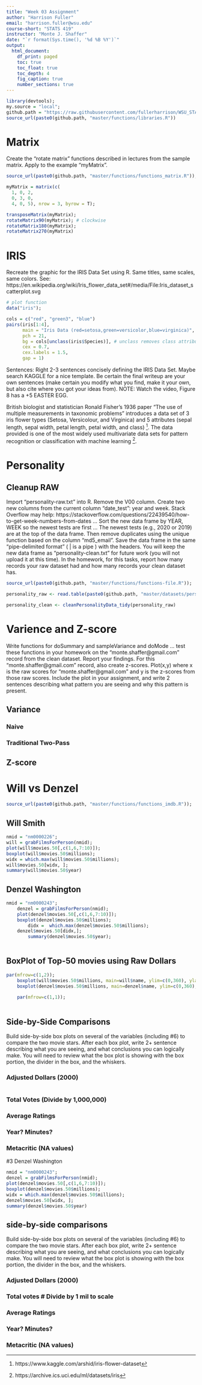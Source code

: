 ```yaml
---
title: "Week 03 Assignment"
author: "Harrison Fuller"
email: "harrison.fuller@wsu.edu"
course-short: "STATS 419"
instructor: "Monte J. Shaffer"
date: "`r format(Sys.time(), '%d %B %Y')`"
output: 
  html_document:
    df_print: paged
    toc: true
    toc_float: true
    toc_depth: 4
    fig_caption: true
    number_sections: true
---
```

```r
library(devtools);
my.source = "local";
github.path = "https://raw.githubusercontent.com/fullerharrison/WSU_STATS419_FALL2020/";
source_url(paste0(github.path, "master/functions/libraries.R"))
```

# Matrix

Create the "rotate matrix" functions described in lectures from the sample matrix.  Apply to the example "myMatrix".


```r
source_url(paste0(github.path, "master/functions/functions_matrix.R"));

myMatrix = matrix(c(
  1, 0, 2,
  0, 3, 0,
  4, 0, 5), nrow = 3, byrow = T);
```


```r

transposeMatrix(myMatrix);
rotateMatrix90(myMatrix); # clockwise
rotateMatrix180(myMatrix);
rotateMatrix270(myMatrix)
```



# IRIS

Recreate the graphic for the IRIS Data Set using R.  Same titles, same scales, same colors. See: https://en.wikipedia.org/wiki/Iris_flower_data_set#/media/File:Iris_dataset_scatterplot.svg   

```r
# plot function
data("iris");

cols = c("red", "green3", "blue")
pairs(iris[1:4], 
      main = "Iris Data (red=setosa,green=versicolor,blue=virginica)", 
      pch = 21, 
      bg = cols[unclass(iris$Species)], # unclass removes class attributes... why does this matter?
      cex = 0.7, 
      cex.labels = 1.5,
      gap = 1)

```

Sentences: Right 2-3 sentences concisely defining the IRIS Data Set.  Maybe search KAGGLE for a nice template.  Be certain the final writeup are your own sentences (make certain you modify what you find, make it your own, but also cite where you got your ideas from).  NOTE:  Watch the video, Figure 8 has a +5 EASTER EGG.  

  British biologist and statistician Ronald Fisher's 1936 paper "The use of multiple measurements in taxonomic problems"  introduces a data set of 3 iris flower types (Setosa, Versicolour, and Virginica) and 5 attributes (sepal length, sepal width, petal length, petal width, and class) ^[https://www.kaggle.com/arshid/iris-flower-dataset]. The data provided is one of the most widely used multivariate data sets for pattern recognition or classification with machine learning ^[https://archive.ics.uci.edu/ml/datasets/iris].  

# Personality


## Cleanup RAW   

Import "personality-raw.txt" into R.  Remove the V00 column.  Create two new columns from the current column "date_test":  year and week. Stack Overflow may help:  https://stackoverflow.com/questions/22439540/how-to-get-week-numbers-from-dates ... Sort the new data frame by YEAR, WEEK so the newest tests are first ... The newest tests (e.g., 2020 or 2019) are at the top of the data frame.  Then remove duplicates using the unique function based on the column "md5_email".  Save the data frame in the same "pipe-delimited format" ( | is a pipe ) with the headers.  You will keep the new data frame as "personality-clean.txt" for future work (you will not upload it at this time).  In the homework, for this tasks, report how many records your raw dataset had and how many records your clean dataset has.  

```r
source_url(paste0(github.path, "master/functions/functions-file.R"));

personality_raw <- read.table(paste0(github.path, "master/datasets/personality-raw.txt"), header = T, sep = "|");

personality_clean <- cleanPersonalityData_tidy(personality_raw)
```

# Varience and Z-score

Write functions for doSummary and sampleVariance and doMode ... test these functions in your homework on the "monte.shaffer@gmail.com" record from the clean dataset.  Report your findings.  For this "monte.shaffer@gmail.com" record, also create z-scores.  Plot(x,y) where x is the raw scores for "monte.shaffer@gmail.com" and y is the z-scores from those raw scores.  Include the plot in your assignment, and write 2 sentences describing what pattern you are seeing and why this pattern is present.  

## Variance
### Naive
### Traditional Two-Pass
## Z-score

# Will vs Denzel   

```r
source_url(paste0(github.path, "master/functions/functions_imdb.R"));

```


## Will Smith

```r

nmid = "nm0000226";
will = grabFilmsForPerson(nmid);
plot(will$movies.50[,c(1,6,7:10)]);
boxplot(will$movies.50$millions);
widx = which.max(will$movies.50$millions);
will$movies.50[widx, ];
summary(will$movies.50$year)
```

## Denzel Washington
```r
nmid = "nm0000243";
 	denzel = grabFilmsForPerson(nmid);
 	plot(denzel$movies.50[,c(1,6,7:10)]);
  	boxplot(denzel$movies.50$millions);
		didx =  which.max(denzel$movies.50$millions);
	denzel$movies.50[didx,];
		summary(denzel$movies.50$year);
		
```

## BoxPlot of Top-50 movies using Raw Dollars

```r
par(mfrow=c(1,2));
	boxplot(will$movies.50$millions, main=will$name, ylim=c(0,360), ylab="Raw Millions" );
	boxplot(denzel$movies.50$millions, main=denzel$name, ylim=c(0,360), ylab="Raw Millions" );
	
	par(mfrow=c(1,1));
		
```

## Side-by-Side Comparisons
Build side-by-side box plots on several of the variables (including #6) to compare the two movie stars.  After each box plot, write 2+ sentence describing what you are seeing, and what conclusions you can logically make.  You will need to review what the box plot is showing with the box portion, the divider in the box, and the whiskers.

### Adjusted Dollars (2000)
```r

```

### Total Votes  (Divide by 1,000,000)
### Average Ratings
### Year?  Minutes?
### Metacritic (NA values)

#3 Denzel Washington

```r
nmid = "nm0000243";
denzel = grabFilmsForPerson(nmid);
plot(denzel$movies.50[,c(1,6,7:10)]);
boxplot(denzel$movies.50$millions);
widx = which.max(denzel$movies.50$millions);
denzel$movies.50[widx, ];
summary(denzel$movies.50$year)
```

## side-by-side comparisons
Build side-by-side box plots on several of the variables (including #6) to compare the two movie stars.  After each box plot, write 2+ sentence describing what you are seeing, and what conclusions you can logically make.  You will need to review what the box plot is showing with the box portion, the divider in the box, and the whiskers.  

### Adjusted Dollars (2000)   
### Total votes   # Divide by 1 mil to scale
### Average Ratings
### Year? Minutes?
### Metacritic (NA values)

